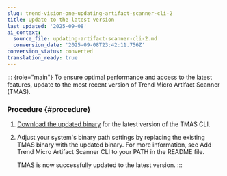 ```yaml
---
slug: trend-vision-one-updating-artifact-scanner-cli-2
title: Update to the latest version
last_updated: '2025-09-08'
ai_context:
  source_file: updating-artifact-scanner-cli-2.md
  conversion_date: '2025-09-08T23:42:11.756Z'
conversion_status: converted
translation_ready: true
---
```


::: {role="main"}
To ensure optimal performance and access to the latest features, update to the most recent version of Trend Micro Artifact Scanner (TMAS).

### Procedure {#procedure}

1.  [Download the updated binary](install-artifact-scanner.mdx) for the latest version of the TMAS CLI.

2.  Adjust your system's binary path settings by replacing the existing TMAS binary with the updated binary. For more information, see Add Trend Micro Artifact Scanner CLI to your PATH in the README file.

    TMAS is now successfully updated to the latest version.
:::
